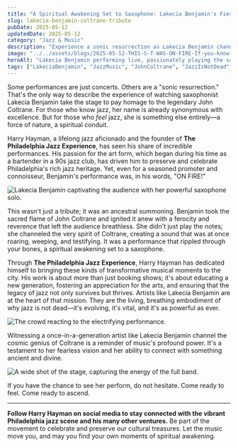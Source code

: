 ```yaml
---
title: "A Spiritual Awakening Set to Saxophone: Lakecia Benjamin's Fiery Coltrane Tribute"
slug: lakecia-benjamin-coltrane-tribute
pubDate: 2025-05-12
updatedDate: 2025-05-12
category: "Jazz & Music"
description: "Experience a sonic resurrection as Lakecia Benjamin channels the cosmic genius of John Coltrane. A once-in-a-generation artist delivering a performance that's more than music—it's a spiritual awakening."
image: "../../assets/blogs/2025-05-12-THIS-S-T-WAS-ON-FIRE-If-you-know-jazz-you-alre/2025-05-12_22-02-10_UTC_1.jpg"
heroAlt: "Lakecia Benjamin performing live, passionately playing the saxophone on stage."
tags: ["LakeciaBenjamin", "JazzMusic", "JohnColtrane", "JazzIsNotDead", "LiveMusic", "PhillyJazz", "HarryHayman", "PhiladelphiaJazzExperience"]
---
```


Some performances are just concerts. Others are a "sonic resurrection." That's the only way to describe the experience of watching saxophonist Lakecia Benjamin take the stage to pay homage to the legendary John Coltrane. For those who know jazz, her name is already synonymous with excellence. But for those who *feel* jazz, she is something else entirely—a force of nature, a spiritual conduit.

Harry Hayman, a lifelong jazz aficionado and the founder of **The Philadelphia Jazz Experience**, has seen his share of incredible performances. His passion for the art form, which began during his time as a bartender in a 90s jazz club, has driven him to preserve and celebrate Philadelphia's rich jazz heritage. Yet, even for a seasoned promoter and connoisseur, Benjamin's performance was, in his words, "ON FIRE!"

![Lakecia Benjamin captivating the audience with her powerful saxophone solo.](../../assets/blogs/2025-05-12-THIS-S-T-WAS-ON-FIRE-If-you-know-jazz-you-alre/2025-05-12_22-02-10_UTC_2.jpg)

This wasn't just a tribute; it was an ancestral summoning. Benjamin took the sacred flame of John Coltrane and ignited it anew with a ferocity and reverence that left the audience breathless. She didn't just play the notes; she channeled the very spirit of Coltrane, creating a sound that was at once roaring, weeping, and testifying. It was a performance that rippled through your bones, a spiritual awakening set to a saxophone.

Through **The Philadelphia Jazz Experience**, Harry Hayman has dedicated himself to bringing these kinds of transformative musical moments to the city. His work is about more than just booking shows; it's about educating a new generation, fostering an appreciation for the arts, and ensuring that the legacy of jazz not only survives but thrives. Artists like Lakecia Benjamin are at the heart of that mission. They are the living, breathing embodiment of why jazz is not dead—it's evolving, it's vital, and it's as powerful as ever.

![The crowd reacting to the electrifying performance.](../../assets/blogs/2025-05-12-THIS-S-T-WAS-ON-FIRE-If-you-know-jazz-you-alre/2025-05-12_22-02-10_UTC_3.jpg)

Witnessing a once-in-a-generation artist like Lakecia Benjamin channel the cosmic genius of Coltrane is a reminder of music's profound power. It's a testament to her fearless vision and her ability to connect with something ancient and divine.

![A wide shot of the stage, capturing the energy of the full band.](../../assets/blogs/2025-05-12-THIS-S-T-WAS-ON-FIRE-If-you-know-jazz-you-alre/2025-05-12_22-02-10_UTC_4.jpg)

If you have the chance to see her perform, do not hesitate. Come ready to feel. Come ready to ascend.

---

**Follow Harry Hayman on social media to stay connected with the vibrant Philadelphia jazz scene and his many other ventures.** Be part of the movement to celebrate and preserve our cultural treasures. Let the music move you, and may you find your own moments of spiritual awakening.